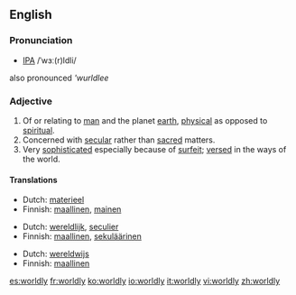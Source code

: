 ==English==
===Pronunciation===
*[[IPA]] /ˈwɜː(r)ldli/
also pronounced '''wurldlee''

===Adjective===
{{en-adj}}
#Of or relating to [[man]] and the planet [[earth]], [[physical]] as opposed to [[spiritual]].
#Concerned with [[secular]] rather than [[sacred]] matters.
#Very [[sophisticated]] especially because of [[surfeit]]; [[versed]] in the ways of the world.

====Translations====
{{trans-top|opposed to spiritual}}
*Dutch: [[materieel]]
*Finnish: [[maallinen]], [[mainen]]
{{trans-mid}}
{{trans-bottom}}

{{trans-top|concerned with secular matters}}
*Dutch: [[wereldlijk]], [[seculier]]
*Finnish: [[maallinen]], [[sekuläärinen]]                                                 
{{trans-mid}}
{{trans-bottom}}

{{trans-top|versed in the ways of the world}}
*Dutch: [[wereldwijs]]
*Finnish: [[maallinen]]
{{trans-bottom}}

[[es:worldly]]
[[fr:worldly]]
[[ko:worldly]]
[[io:worldly]]
[[it:worldly]]
[[vi:worldly]]
[[zh:worldly]]